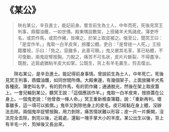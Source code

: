 # 《某公》

> 陜右某公，辛丑進士，能記前身。嘗言前生為士人，中年而死，死後見冥王判事，鼎鐺油鑊，一如世傳。殿東隅設數架，上搭豬羊犬馬諸皮。簿吏呼名，或罰作馬，或罰作豬，皆裸之，於架上取皮被之。俄至公，聞冥王曰：「是宜作羊。」鬼取一白羊皮來，捺覆公體。吏白：「是曾拯一人死。」王撿籍覆視，示曰：「免之。惡雖多，此善可贖。」鬼又褫其毛革，革已粘體，不可復動，兩鬼捉臂按胸，力脫之，痛苦不可名狀，皮片片斷裂，不得盡凈，既脫，近肩處猶粘羊皮大如掌。公既生，背上有羊毛叢生，剪去復出。

&emsp;&emsp;陝右某公，是辛丑進士。能記得前身事情。曾說前生為士人，中年死亡。死後見冥王判事，鼎鐺油鑊，如同世間所傳。大殿東邊，有幾個架子，上面放豬羊犬馬各種皮。簿吏叫名字，有的罰作馬，有的罰作豬；通通脫光，然後在架上取皮蓋上。一會兒輪到某公，聽冥王說：「這個應該作羊。」鬼取一白羊皮來，按捺蓋在公身上。一個鬼吏說：「他曾救一條人命。」冥王重新檢查簿籍，說：「重新再判。壞事雖多，這一項可以抵償。」鬼卒又剝除他身上的皮毛。皮已經黏在身上體，沒辦法去除。兩個鬼卒捉臂按胸，用力剝除，痛苦情狀難以形容；皮一片一片撕開，沒法完全去除，剝完以後，近肩處，還黏一塊手掌大小的羊皮。某公出生以後，背上有羊毛一片，剪掉後又長出來。
